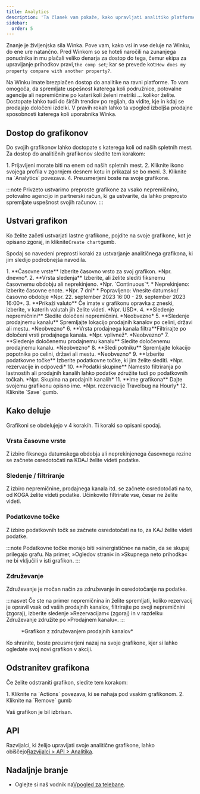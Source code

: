 ```yaml
---
title: Analytics
description: 'Ta članek vam pokaže, kako upravljati analitiko platforme Wink.'
sidebar:
  order: 5
---
```


Znanje je življenjska sila Winka. Pove vam, kako vsi in vse deluje na Winku, do ene ure natančno. Pred Winkom so se hoteli naročili na zunanjega ponudnika in mu plačali veliko denarja za dostop do tega, čemur ekipa za upravljanje prihodkov pravi,`the comp set`; kar se prevede kot:`How does my property compare with another property?`.

Na Winku imate brezplačen dostop do analitike na ravni platforme. To vam omogoča, da spremljate uspešnost katerega koli podružnice, potovalne agencije ali nepremičnine po kateri koli želeni metriki ... kolikor želite. Dostopate lahko tudi do širših trendov po regijah, da vidite, kje in kdaj se prodajajo določeni izdelki. V pravih rokah lahko ta vpogled izboljša prodajne sposobnosti katerega koli uporabnika Winka.

## Dostop do grafikonov

Do svojih grafikonov lahko dostopate s katerega koli od naših spletnih mest. Za dostop do analitičnih grafikonov sledite tem korakom:

<Steps>
  1. Prijavljeni morate biti na enem od naših spletnih mest.
  2. Kliknite ikono svojega profila v zgornjem desnem kotu in prikazal se bo meni.
  3. Kliknite na `Analytics` povezava.
  4. Preusmerjeni boste na svoje grafikone.
</Steps>


:::note
Privzeto ustvarimo preproste grafikone za vsako nepremičnino, potovalno agencijo in partnerski račun, ki ga ustvarite, da lahko preprosto spremljate uspešnost svojih računov.
:::

## Ustvari grafikon

Ko želite začeti ustvarjati lastne grafikone, pojdite na svoje grafikone, kot je opisano zgoraj, in kliknite`Create chart`gumb.

Spodaj so navedeni preprosti koraki za ustvarjanje analitičnega grafikona, ki jim sledijo podrobnejša navodila.

<Steps>
  1. **Časovne vrste** Izberite časovno vrsto za svoj grafikon. *Npr. dnevno*.
  2. **Vrsta sledenja** Izberite, ali želite slediti fiksnemu časovnemu obdobju ali neprekinjeno. *Npr. `Continuous`*.
     * Neprekinjeno: Izberite časovne enote. *Npr. 7 dni*
     * Popravljeno: Vnesite datumsko/časovno obdobje *Npr. 22. september 2023 16:00 - 29. september 2023 16:00*.
  3. **Prikaži valuto** Če imate v grafikonu opravka z zneski, izberite, v katerih valutah jih želite videti. *Npr. USD*.
  4. **Sledenje nepremičnini** Sledite določeni nepremičnini. *Neobvezno*
  5. **Sledenje prodajnemu kanalu** Spremljajte lokacijo prodajnih kanalov po celini, državi ali mestu. *Neobvezno*
  6. **Vrsta prodajnega kanala filtra**Filtrirajte po določeni vrsti prodajnega kanala. *Npr. vplivnež*. *Neobvezno*
  7. **Sledenje določenemu prodajnemu kanalu** Sledite določenemu prodajnemu kanalu. *Neobvezno*
  8. **Sledi potniku** Spremljajte lokacijo popotnika po celini, državi ali mestu. *Neobvezno*
  9. **Izberite podatkovne točke** Izberite podatkovne točke, ki jim želite slediti. *Npr. rezervacije in odpovedi*
  10. **Podatki skupine** Namesto filtriranja po lastnostih ali prodajnih kanalih lahko podatke združite tudi po podatkovnih točkah. *Npr. Skupina na prodajnih kanalih*
  11. **Ime grafikona** Dajte svojemu grafikonu opisno ime. *Npr. rezervacije Travelbug na Hourly*
  12. Kliknite `Save` gumb.
</Steps>


## Kako deluje

Grafikoni se obdelujejo v 4 korakih. Ti koraki so opisani spodaj.

### Vrsta časovne vrste

Z izbiro fiksnega datumskega obdobja ali neprekinjenega časovnega rezine se začnete osredotočati na KDAJ želite videti podatke.

### Sledenje / filtriranje

Z izbiro nepremičnine, prodajnega kanala itd. se začnete osredotočati na to, od KOGA želite videti podatke. Učinkovito filtrirate vse, česar ne želite videti.

### Podatkovne točke

Z izbiro podatkovnih točk se začnete osredotočati na to, za KAJ želite videti podatke.

:::note
Podatkovne točke morajo biti »sinergistične« na način, da se skupaj prilegajo grafu. Na primer, »Ogledov strani« in »Skupnega neto prihodka« ne bi vključili v isti grafikon. :::

### Združevanje<Badge text="New" variant="note" />


Združevanje je močan način za združevanje in osredotočanje na podatke.

:::nasvet
Če ste na primer nepremičnina in želite spremljati, koliko rezervacij je opravil vsak od vaših prodajnih kanalov, filtrirajte po svoji nepremičnini (zgoraj), izberite sledenje »Rezervacijam« (zgoraj) in v razdelku Združevanje združite po »Prodajnem kanalu«.
:::

<figure>
  <CloudinaryImage width="700" height="219" resize="scale" quality="best" alt="Analitični grafikon" src="academy/analytics" errorImage="noimage_opaque_nyrtl0.png" />

  <figcaption>*Grafikon z združevanjem prodajnih kanalov*</figcaption>
</figure>


Ko shranite, boste preusmerjeni nazaj na svoje grafikone, kjer si lahko ogledate svoj novi grafikon v akciji.

## Odstranitev grafikona

Če želite odstraniti grafikon, sledite tem korakom:

<Steps>
  1. Kliknite na `Actions` povezava, ki se nahaja pod vsakim grafikonom.
  2. Kliknite na `Remove` gumb
</Steps>


Vaš grafikon je bil izbrisan.

## API

Razvijalci, ki želijo upravljati svoje analitične grafikone, lahko obiščejo[Razvijalci > API > Analitika](/developers/apis/#analytics-api).

## Nadaljnje branje

* Oglejte si naš vodnik na[Vpogled za telebane](/guides/insight-for-dummies).

